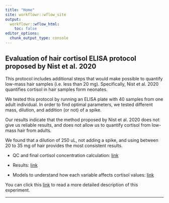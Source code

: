 ```yaml
---
title: "Home"
site: workflowr::wflow_site
output:
  workflowr::wflow_html:
    toc: false
editor_options:
  chunk_output_type: console
---
```


## Evaluation of hair cortisol ELISA protocol proposed by Nist et al. 2020

This protocol includes additional steps that would make possible to quantify low-mass hair samples (i.e. less than 20 mg). Specifically, Nist et al. 2020 quantifies cortisol in hair samples form neonates. 

We tested this protocol by running an ELISA plate with 40 samples from one adult individual. In order to find optimal parameters, we tested different mass, dilution, and addition (or not) of a spike. 

Our results indicate that the method proposed by Nist et al. 2020 does not give us reliable results, and does not allow us to quantify cortisol from low-mass hair from adults.

We found that a dilution of 250 uL, not adding a spike, and using between 20 to 35 mg of hair provides the most consistent results. 


- QC and final cortisol concentration calculation: [link](http://palomacontreras25.github.io/HairCort-Evaluation-Nist2020/docs/ELISA_computation.html) 

- Results: [link](http://palomacontreras25.github.io/HairCort-Evaluation-Nist2020/docs/Results.html)

- Models to understand how each variable affects cortisol values: [link](http://palomacontreras25.github.io/HairCort-Evaluation-Nist2020/docs/ELISA_models.html)

You can click this [link](http://palomacontreras25.github.io/HairCort-Evaluation-Nist2020/docs/about.html) to read a more detailed description of this experiment. 


---

